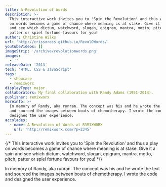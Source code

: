 ```yaml
---
title: A Revolution of Words
description: >-
  This interactive work invites you to 'Spin the Revolution' and thus a play
  on words becomes a game of chance where meaning is at stake. Give it a spin
  and see which dictum, watchword, slogan, epigram, mantra, motto, pitch,
  patter or spiel fortune favours for you!
author: Christine Wilks
url: 'http://crissxross.github.io/RevolOWords/'
youtubeVideos: []
imageStrip: '/archive/revolutionwords.png'
images:
  - ''
releaseDate: '2013'
tech: 'HTML, CSS & JavaScript'
tags:
  - showcase
  - remixworx
displayType: major
collaborators: My final collaboration with Randy Adams (1951-2014).
publisher: remixworx
moreinfo: >-
  In memory of Randy, aka runran. The concept was his and he wrote the text
  and sourced the images between bouts of chemotherapy. I wrote the code and
  designed the user experience.
accolades:
  - name: A Revolution of Words at R3M1XW0RX
    url: 'http://remixworx.com/?p=2345'
---
```



{/* This interactive work invites you to 'Spin the Revolution' and thus a play on words becomes a game of chance where meaning is at stake. Give it a spin and see which dictum, watchword, slogan, epigram, mantra, motto, pitch, patter or spiel fortune favours for you! */}

In memory of Randy, aka runran. The concept was his and he wrote the text and sourced the images between bouts of chemotherapy. I wrote the code and designed the user experience.

